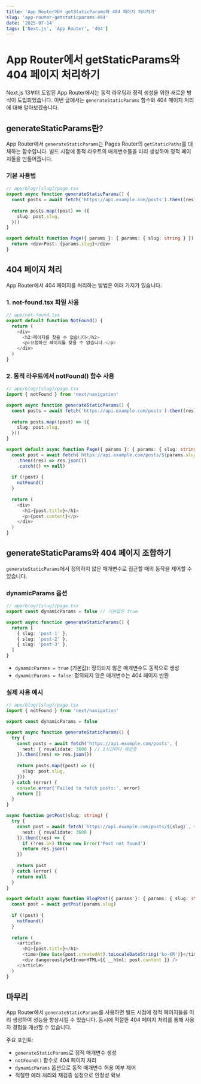 ```yaml
---
title: 'App Router에서 getStaticParams와 404 페이지 처리하기'
slug: 'app-router-getstaticparams-404'
date: '2025-07-14'
tags: ['Next.js', 'App Router', '404']
---
```


# App Router에서 getStaticParams와 404 페이지 처리하기

Next.js 13부터 도입된 App Router에서는 동적 라우팅과 정적 생성을 위한 새로운 방식이 도입되었습니다. 이번 글에서는 `generateStaticParams` 함수와 404 페이지 처리에 대해 알아보겠습니다.

## generateStaticParams란?

App Router에서 `generateStaticParams`는 Pages Router의 `getStaticPaths`를 대체하는 함수입니다. 빌드 시점에 동적 라우트의 매개변수들을 미리 생성하여 정적 페이지들을 만들어줍니다.

### 기본 사용법

```typescript
// app/blog/[slug]/page.tsx
export async function generateStaticParams() {
  const posts = await fetch('https://api.example.com/posts').then((res) => res.json())
 
  return posts.map((post) => ({
    slug: post.slug,
  }))
}

export default function Page({ params }: { params: { slug: string } }) {
  return <div>Post: {params.slug}</div>
}
```

## 404 페이지 처리

App Router에서 404 페이지를 처리하는 방법은 여러 가지가 있습니다.

### 1. not-found.tsx 파일 사용

```typescript
// app/not-found.tsx
export default function NotFound() {
  return (
    <div>
      <h2>페이지를 찾을 수 없습니다</h2>
      <p>요청하신 페이지를 찾을 수 없습니다.</p>
    </div>
  )
}
```

### 2. 동적 라우트에서 notFound() 함수 사용

```typescript
// app/blog/[slug]/page.tsx
import { notFound } from 'next/navigation'

export async function generateStaticParams() {
  const posts = await fetch('https://api.example.com/posts').then((res) => res.json())
  
  return posts.map((post) => ({
    slug: post.slug,
  }))
}

export default async function Page({ params }: { params: { slug: string } }) {
  const post = await fetch(`https://api.example.com/posts/${params.slug}`)
    .then((res) => res.json())
    .catch(() => null)
  
  if (!post) {
    notFound()
  }
  
  return (
    <div>
      <h1>{post.title}</h1>
      <p>{post.content}</p>
    </div>
  )
}
```

## generateStaticParams와 404 페이지 조합하기

`generateStaticParams`에서 정의하지 않은 매개변수로 접근할 때의 동작을 제어할 수 있습니다.

### dynamicParams 옵션

```typescript
// app/blog/[slug]/page.tsx
export const dynamicParams = false // 기본값은 true

export async function generateStaticParams() {
  return [
    { slug: 'post-1' },
    { slug: 'post-2' },
    { slug: 'post-3' },
  ]
}
```

- `dynamicParams = true` (기본값): 정의되지 않은 매개변수도 동적으로 생성
- `dynamicParams = false`: 정의되지 않은 매개변수는 404 페이지 반환

### 실제 사용 예시

```typescript
// app/blog/[slug]/page.tsx
import { notFound } from 'next/navigation'

export const dynamicParams = false

export async function generateStaticParams() {
  try {
    const posts = await fetch('https://api.example.com/posts', {
      next: { revalidate: 3600 } // 1시간마다 재검증
    }).then((res) => res.json())
    
    return posts.map((post) => ({
      slug: post.slug,
    }))
  } catch (error) {
    console.error('Failed to fetch posts:', error)
    return []
  }
}

async function getPost(slug: string) {
  try {
    const post = await fetch(`https://api.example.com/posts/${slug}`, {
      next: { revalidate: 3600 }
    }).then((res) => {
      if (!res.ok) throw new Error('Post not found')
      return res.json()
    })
    
    return post
  } catch (error) {
    return null
  }
}

export default async function BlogPost({ params }: { params: { slug: string } }) {
  const post = await getPost(params.slug)
  
  if (!post) {
    notFound()
  }
  
  return (
    <article>
      <h1>{post.title}</h1>
      <time>{new Date(post.createdAt).toLocaleDateString('ko-KR')}</time>
      <div dangerouslySetInnerHTML={{ __html: post.content }} />
    </article>
  )
}
```

## 마무리

App Router에서 `generateStaticParams`를 사용하면 빌드 시점에 정적 페이지들을 미리 생성하여 성능을 향상시킬 수 있습니다. 동시에 적절한 404 페이지 처리를 통해 사용자 경험을 개선할 수 있습니다.

주요 포인트:
- `generateStaticParams`로 정적 매개변수 생성
- `notFound()` 함수로 404 페이지 처리
- `dynamicParams` 옵션으로 동적 매개변수 허용 여부 제어
- 적절한 에러 처리와 재검증 설정으로 안정성 확보

